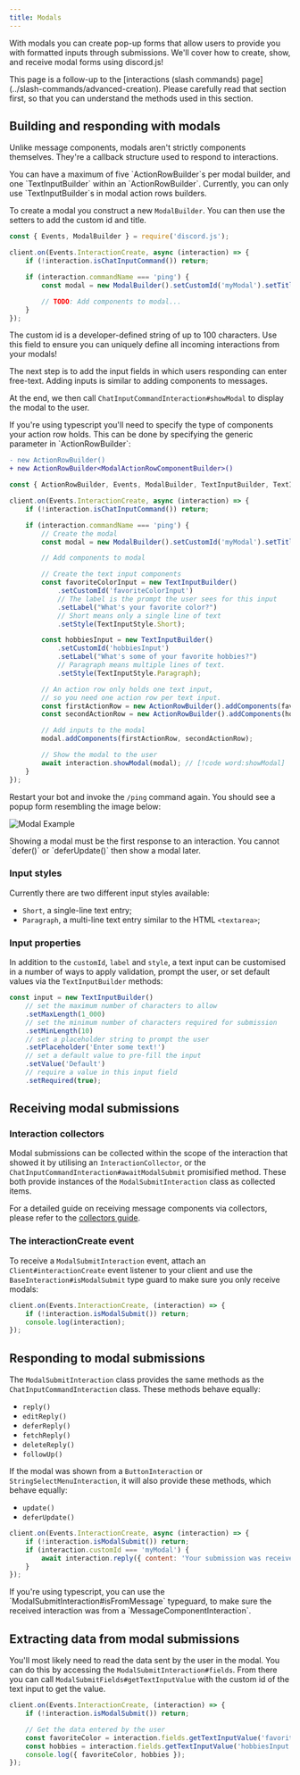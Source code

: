 ```yaml
---
title: Modals
---
```


With modals you can create pop-up forms that allow users to provide you with formatted inputs through submissions. We'll cover how to create, show, and receive modal forms using discord.js!

<Callout>
	This page is a follow-up to the [interactions (slash commands) page](../slash-commands/advanced-creation). Please
	carefully read that section first, so that you can understand the methods used in this section.
</Callout>

## Building and responding with modals

Unlike message components, modals aren't strictly components themselves. They're a callback structure used to respond to interactions.

<Callout>
	You can have a maximum of five `ActionRowBuilder`s per modal builder, and one `TextInputBuilder` within an
	`ActionRowBuilder`. Currently, you can only use `TextInputBuilder`s in modal action rows builders.
</Callout>

To create a modal you construct a new `ModalBuilder`. You can then use the setters to add the custom id and title.

```js
const { Events, ModalBuilder } = require('discord.js');

client.on(Events.InteractionCreate, async (interaction) => {
	if (!interaction.isChatInputCommand()) return;

	if (interaction.commandName === 'ping') {
		const modal = new ModalBuilder().setCustomId('myModal').setTitle('My Modal');

		// TODO: Add components to modal...
	}
});
```

<Callout>
	The custom id is a developer-defined string of up to 100 characters. Use this field to ensure you can uniquely define
	all incoming interactions from your modals!
</Callout>

The next step is to add the input fields in which users responding can enter free-text. Adding inputs is similar to adding components to messages.

At the end, we then call `ChatInputCommandInteraction#showModal` to display the modal to the user.

<Callout type="warn">
If you're using typescript you'll need to specify the type of components your action row holds. This can be done by specifying the generic parameter in `ActionRowBuilder`:

```diff
- new ActionRowBuilder()
+ new ActionRowBuilder<ModalActionRowComponentBuilder>()
```

</Callout>

```js
const { ActionRowBuilder, Events, ModalBuilder, TextInputBuilder, TextInputStyle } = require('discord.js');

client.on(Events.InteractionCreate, async (interaction) => {
	if (!interaction.isChatInputCommand()) return;

	if (interaction.commandName === 'ping') {
		// Create the modal
		const modal = new ModalBuilder().setCustomId('myModal').setTitle('My Modal');

		// Add components to modal

		// Create the text input components
		const favoriteColorInput = new TextInputBuilder()
			.setCustomId('favoriteColorInput')
			// The label is the prompt the user sees for this input
			.setLabel("What's your favorite color?")
			// Short means only a single line of text
			.setStyle(TextInputStyle.Short);

		const hobbiesInput = new TextInputBuilder()
			.setCustomId('hobbiesInput')
			.setLabel("What's some of your favorite hobbies?")
			// Paragraph means multiple lines of text.
			.setStyle(TextInputStyle.Paragraph);

		// An action row only holds one text input,
		// so you need one action row per text input.
		const firstActionRow = new ActionRowBuilder().addComponents(favoriteColorInput);
		const secondActionRow = new ActionRowBuilder().addComponents(hobbiesInput);

		// Add inputs to the modal
		modal.addComponents(firstActionRow, secondActionRow);

		// Show the modal to the user
		await interaction.showModal(modal); // [!code word:showModal]
	}
});
```

Restart your bot and invoke the `/ping` command again. You should see a popup form resembling the image below:

![Modal Example](./images/modal-example.png)

<Callout type="warn">
	Showing a modal must be the first response to an interaction. You cannot `defer()` or `deferUpdate()` then show a
	modal later.
</Callout>

### Input styles

Currently there are two different input styles available:

- `Short`, a single-line text entry;
- `Paragraph`, a multi-line text entry similar to the HTML `<textarea>`;

### Input properties

In addition to the `customId`, `label` and `style`, a text input can be customised in a number of ways to apply validation, prompt the user, or set default values via the `TextInputBuilder` methods:

```js
const input = new TextInputBuilder()
	// set the maximum number of characters to allow
	.setMaxLength(1_000)
	// set the minimum number of characters required for submission
	.setMinLength(10)
	// set a placeholder string to prompt the user
	.setPlaceholder('Enter some text!')
	// set a default value to pre-fill the input
	.setValue('Default')
	// require a value in this input field
	.setRequired(true);
```

## Receiving modal submissions

### Interaction collectors

Modal submissions can be collected within the scope of the interaction that showed it by utilising an `InteractionCollector`, or the `ChatInputCommandInteraction#awaitModalSubmit` promisified method. These both provide instances of the `ModalSubmitInteraction` class as collected items.

For a detailed guide on receiving message components via collectors, please refer to the [collectors guide](../popular-topics/collectors#interaction-collectors).

### The interactionCreate event

To receive a `ModalSubmitInteraction` event, attach an `Client#interactionCreate` event listener to your client and use the `BaseInteraction#isModalSubmit` type guard to make sure you only receive modals:

```js
client.on(Events.InteractionCreate, (interaction) => {
	if (!interaction.isModalSubmit()) return;
	console.log(interaction);
});
```

## Responding to modal submissions

The `ModalSubmitInteraction` class provides the same methods as the `ChatInputCommandInteraction` class. These methods behave equally:

- `reply()`
- `editReply()`
- `deferReply()`
- `fetchReply()`
- `deleteReply()`
- `followUp()`

If the modal was shown from a `ButtonInteraction` or `StringSelectMenuInteraction`, it will also provide these methods, which behave equally:

- `update()`
- `deferUpdate()`

```js
client.on(Events.InteractionCreate, async (interaction) => {
	if (!interaction.isModalSubmit()) return;
	if (interaction.customId === 'myModal') {
		await interaction.reply({ content: 'Your submission was received successfully!' });
	}
});
```

<Callout>
	If you're using typescript, you can use the `ModalSubmitInteraction#isFromMessage` typeguard, to make sure the
	received interaction was from a `MessageComponentInteraction`.
</Callout>

## Extracting data from modal submissions

You'll most likely need to read the data sent by the user in the modal. You can do this by accessing the `ModalSubmitInteraction#fields`. From there you can call `ModalSubmitFields#getTextInputValue` with the custom id of the text input to get the value.

```js
client.on(Events.InteractionCreate, (interaction) => {
	if (!interaction.isModalSubmit()) return;

	// Get the data entered by the user
	const favoriteColor = interaction.fields.getTextInputValue('favoriteColorInput');
	const hobbies = interaction.fields.getTextInputValue('hobbiesInput');
	console.log({ favoriteColor, hobbies });
});
```

